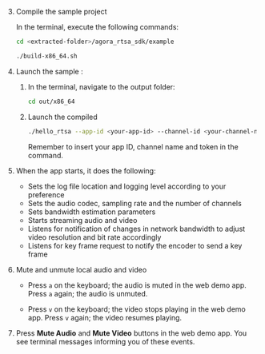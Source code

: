 <PlatformWrapper platform="linux-c">

3. Compile the sample project

    In the terminal, execute the following commands:
    
    ```bash
    cd <extracted-folder>/agora_rtsa_sdk/example
    
    ./build-x86_64.sh
    ```

1. Launch the sample <Vpl k="CLIENT" />:

    1. In the terminal, navigate to the output folder:

        ```bash
        cd out/x86_64
        ```
    
    1. Launch the compiled <Vpl k="CLIENT" />

        ```bash
        ./hello_rtsa --app-id <your-app-id> --channel-id <your-channel-name> --token <authentication-token>
        ```

        Remember to insert your app ID, channel name and token in the command.

1. When the app starts, it does the following:

    * Sets the log file location and logging level according to your preference
    * Sets the audio codec, sampling rate and the number of channels
    * Sets bandwidth estimation parameters
    * Starts streaming audio and video
    * Listens for notification of changes in network bandwidth to adjust video resolution and bit rate accordingly
    * Listens for key frame request to notify the encoder to send a key frame

1. Mute and unmute local audio and video

    * Press `a` on the keyboard; the audio is muted in the web demo app. Press `a` again; the audio is unmuted.

    * Press `v` on the keyboard; the video stops playing in the web demo app. Press `v` again; the video resumes playing.

1. Press **Mute Audio** and **Mute Video** buttons in the web demo app. You see terminal messages informing you of these events.

</PlatformWrapper>